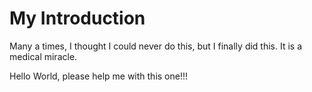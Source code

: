 
# My Introduction

Many a times, I thought I could never do this, but I finally did this. It is a medical miracle.

<Quote>Hello World, please help me with this one!!!</Quote>
